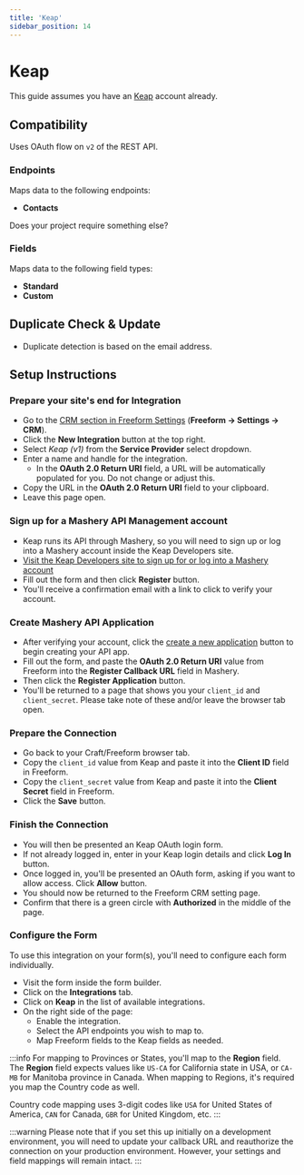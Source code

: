 ```yaml
---
title: 'Keap'
sidebar_position: 14
---
```



# Keap<Badge type="pro" text="Pro" /><Badge type="feature" text="New in 5.5.6+" />

This guide assumes you have an [Keap](https://keap.com) account already.

## Compatibility

Uses OAuth flow on `v2` of the REST API.

### Endpoints

Maps data to the following endpoints:

- **Contacts**

Does your project require something else? &nbsp; <PrimaryButtonWithLink to='https://support.solspace.com/' label='Contact Us' />

### Fields

Maps data to the following field types:

- **Standard**
- **Custom**

## Duplicate Check & Update

- Duplicate detection is based on the email address.

## Setup Instructions

<VerticalStepWrapper>
<StepMarkdown>

### Prepare your site's end for Integration

- Go to the [CRM section in Freeform Settings](../configuration/settings.mdx#crm) (**Freeform → Settings → CRM**).
- Click the **New Integration** button at the top right.
- Select _Keap (v1)_ from the **Service Provider** select dropdown.
- Enter a name and handle for the integration.
  - In the **OAuth 2.0 Return URI** field, a URL will be automatically populated for you. Do not change or adjust this.
- Copy the URL in the **OAuth 2.0 Return URI** field to your clipboard.
- Leave this page open.

</StepMarkdown>
<StepMarkdown>

### Sign up for a Mashery API Management account

- Keap runs its API through Mashery, so you will need to sign up or log into a Mashery account inside the Keap Developers site.
- [Visit the Keap Developers site to sign up for or log into a Mashery account](https://keys.developer.infusionsoft.com/apps/myapps)
- Fill out the form and then click **Register** button.
- You'll receive a confirmation email with a link to click to verify your account.

</StepMarkdown>
<StepMarkdown>

### Create Mashery API Application

- After verifying your account, click the [create a new application](https://keys.developer.infusionsoft.com/apps/register) button to begin creating your API app.
- Fill out the form, and paste the **OAuth 2.0 Return URI** value from Freeform into the **Register Callback URL** field in Mashery.
- Then click the **Register Application** button.
- You'll be returned to a page that shows you your `client_id` and `client_secret`. Please take note of these and/or leave the browser tab open.

</StepMarkdown>
<StepMarkdown>

### Prepare the Connection

- Go back to your Craft/Freeform browser tab.
- Copy the `client_id` value from Keap and paste it into the **Client ID** field in Freeform.
- Copy the `client_secret` value from Keap and paste it into the **Client Secret** field in Freeform.
- Click the **Save** button.

</StepMarkdown>
<StepMarkdown>

### Finish the Connection

- You will then be presented an Keap OAuth login form.
- If not already logged in, enter in your Keap login details and click **Log In** button.
- Once logged in, you'll be presented an OAuth form, asking if you want to allow access. Click **Allow** button.
- You should now be returned to the Freeform CRM setting page.
- Confirm that there is a green circle with **Authorized** in the middle of the page.

</StepMarkdown>
<StepMarkdown>

### Configure the Form

To use this integration on your form(s), you'll need to configure each form individually.

- Visit the form inside the form builder.
- Click on the **Integrations** tab.
- Click on **Keap** in the list of available integrations.
- On the right side of the page:
  - Enable the integration.
  - Select the API endpoints you wish to map to.
  - Map Freeform fields to the Keap fields as needed.

</StepMarkdown>
</VerticalStepWrapper>

:::info
For mapping to Provinces or States, you'll map to the **Region** field. The **Region** field expects values like `US-CA` for California state in USA, or `CA-MB` for Manitoba province in Canada. When mapping to Regions, it's required you map the Country code as well.

Country code mapping uses 3-digit codes like `USA` for United States of America, `CAN` for Canada, `GBR` for United Kingdom, etc.
:::

:::warning
Please note that if you set this up initially on a development environment, you will need to update your callback URL and reauthorize the connection on your production environment. However, your settings and field mappings will remain intact.
:::
